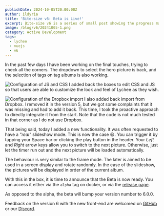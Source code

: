 ```yaml
---
publishDate: 2024-10-05T20:00:00Z
author: ildyria
title: 'Bite-size v6: Beta is Live!'
excerpt: Bite-size v6 is a series of small post showing the progress made on the development of the future version of Lychee.
image: /blog/v6/20241005-1.png
category: Active Development
tags:
  - lychee
  - vuejs
  - v6
---
```


In the past few days I have been working on the final touches, trying to check all the corners.
The dropdown to select the hero picture is back, and the selection of tags on tag albums is also working.

![Configuration of JS and CSS](/blog/v6/20241005-2.png)
I added back the boxes to edit CSS and JS so that users are able to customize the look and feel of Lychee as they wish.

![Configuration of the Dropbox import](/blog/v6/20241005-3.png)
I also added back import from Dropbox. I removed it in the version 5, but we got some complaints that it was missing and had to add it back.
This time, I took the proactive approach to directly integrate it from the start. Note that the code is not much tested in that corner as I do not use Dropbox.

That being said, today I added a new functionality. It was often requested to have a *"real"* slideshow mode.
This is now the case 😃. You can trigger it by tapping your Space bar or clicking the play button in the header.
Your *Left* and *Right* arrow keys allow you to switch to the next picture. Otherwise, just let the timer run
out and the next picture will be loaded automatically.

The behaviour is very similar to the frame mode. The later is aimed to be used in a screen display and rotate randomly.
In the case of the slideshow, the pictures will be displayed in order of the current album.

With this in the box, it is time to announce that the Beta is now ready. You can access it either via the `alpha` tag on docker,
or via the [release page](https://github.com/LycheeOrg/Lychee/releases/tag/v6.0.0-beta.1).

As opposed to the alpha, the beta will bump your version number to 6.0.0.

Feedback on the version 6 with the new front-end are welcomed on [GitHub](https://github.com/LycheeOrg/Lychee/discussions/2556) or our [Discord](https://discord.gg/JMPvuRQcTf).